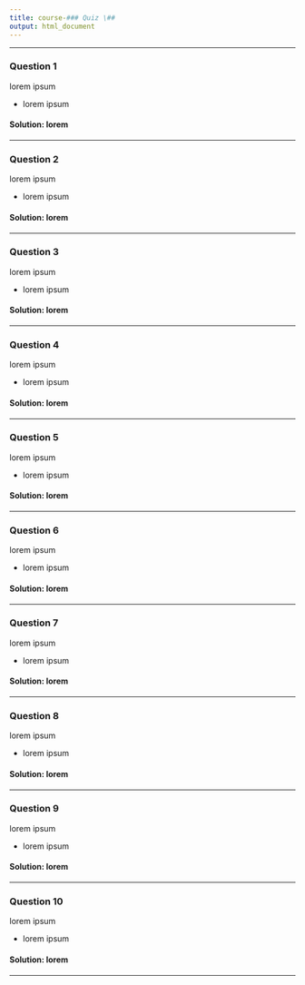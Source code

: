 ```yaml
---
title: course-### Quiz \##
output: html_document
---
```

***

### Question 1
lorem ipsum

* lorem ipsum

#### Solution: lorem

***

### Question 2
lorem ipsum

* lorem ipsum

#### Solution: lorem

***

### Question 3
lorem ipsum

* lorem ipsum

#### Solution: lorem

***

### Question 4
lorem ipsum

* lorem ipsum

#### Solution: lorem

***

### Question 5
lorem ipsum

* lorem ipsum

#### Solution: lorem

***

### Question 6
lorem ipsum

* lorem ipsum

#### Solution: lorem

***

### Question 7
lorem ipsum

* lorem ipsum

#### Solution: lorem

***

### Question 8
lorem ipsum

* lorem ipsum

#### Solution: lorem

***

### Question 9
lorem ipsum

* lorem ipsum

#### Solution: lorem

***

### Question 10
lorem ipsum

* lorem ipsum

#### Solution: lorem

***